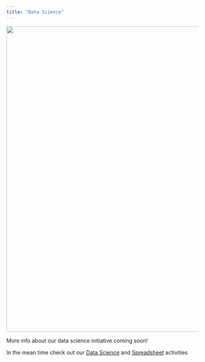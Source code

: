```yaml
---
title: "Data Science"
---
```


<img src="/img/datascience.jpeg" width=800 style="display: block; margin-left: auto; margin-right: auto;" >

More info about our data science initiative coming soon!

In the mean time check out our [Data Science](activities.html#category=Data\ Science) and [Spreadsheet](activities.html#category=Spreadsheets) activities


